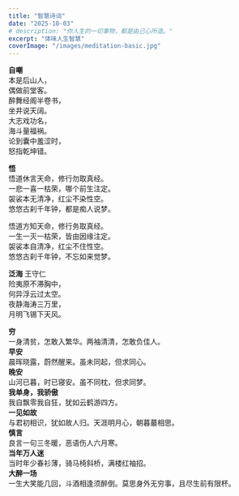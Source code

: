 ```yaml
---
title: "智慧诗词"
date: "2025-10-03"
# description: "你人生的一切事物，都是由己心所造。"
excerpt: "体味人生智慧"
coverImage: "/images/meditation-basic.jpg"
---
```



**自嘲**\
本是后山人，\
偶做前堂客。\
醉舞经阁半卷书，\
坐井说天阔。\
大志戏功名，\
海斗量福祸。\
论到囊中羞涩时，\
怒指乾坤错。

**悟**\
悟道休言天命，修行勿取真经。\
一悲一喜一枯荣，哪个前生注定。\
袈裟本无清净，红尘不染性空。\
悠悠古刹千年钟，都是痴人说梦。

悟道方知天命，修行务取真经。\
一生一灭一枯荣，皆由因缘注定。\
袈裟本自清净，红尘不住性空。\
悠悠古刹千年钟，不忘如来觉梦。


**泛海**    王守仁\
险夷原不滞胸中，\
何异浮云过太空。\
夜静海涛三万里，\
月明飞锡下天风。

**穷**\
一身清贫，怎敢入繁华。两袖清清，怎敢负佳人。\
**早安**\
晨晖晓露，蔚然醒来。虽未同起，但求同心。\
**晚安**\
山河已暮，时已寝安。虽不同枕，但求同梦。\
**我单身，我骄傲**\
我自飘零我自狂，犹如云鹤游四方。\
**一见如故**\
与君初相识，犹如故人归。天涯明月心，朝暮蕞相思。\
**慎言**\
良言一句三冬暖，恶语伤人六月寒。\
**当年万人迷**\
当时年少春衫薄，骑马椅斜桥，满楼红袖招。\
**大醉一场**\
一生大笑能几回，斗酒相逢须醉倒。莫思身外无穷事，且尽生前有限杯。





